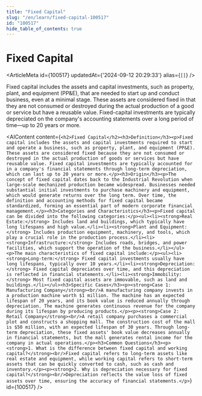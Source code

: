 ```yaml
---
title: "Fixed Capital"
slug: "/en/learn/fixed-capital-100517"
id: "100517"
hide_table_of_contents: true
---
```



# Fixed Capital

<ArticleMeta id={100517} updatedAt={'2024-09-12 20:29:33'} alias={`[]`} />
<div className='border-solid border-b border-t-0 my-4 border-[var(--ifm-color-gray-300)]' />

Fixed capital includes the assets and capital investments, such as property, plant, and equipment (PP&E), that are needed to start up and conduct business, even at a minimal stage. These assets are considered fixed in that they are not consumed or destroyed during the actual production of a good or service but have a reusable value. Fixed-capital investments are typically depreciated on the company's accounting statements over a long period of time—up to 20 years or more.

<AIContent content={`<h2>Fixed Capital</h2><h3>Definition</h3><p>Fixed capital includes the assets and capital investments required to start and operate a business, such as property, plant, and equipment (PP&E). These assets are considered fixed because they are not consumed or destroyed in the actual production of goods or services but have reusable value. Fixed capital investments are typically accounted for in a company's financial statements through long-term depreciation, which can last up to 20 years or more.</p><h3>Origin</h3><p>The concept of fixed capital dates back to the Industrial Revolution when large-scale mechanized production became widespread. Businesses needed substantial initial investments to purchase machinery and equipment, which would generate returns over the long term. Over time, the definition and accounting methods for fixed capital became standardized, forming an essential part of modern corporate financial management.</p><h3>Categories and Characteristics</h3><p>Fixed capital can be divided into the following categories:</p><ul><li><strong>Real Estate:</strong> Includes land and buildings, which typically have long lifespans and high value.</li><li><strong>Plant and Equipment:</strong> Includes production equipment, machinery, and tools, which play a crucial role in the production process.</li><li><strong>Infrastructure:</strong> Includes roads, bridges, and power facilities, which support the operation of the business.</li></ul><p>The main characteristics of fixed capital include:</p><ul><li><strong>Long-term:</strong> Fixed capital investments usually have long lifespans, typically over 10 years.</li><li><strong>Depreciation:</strong> Fixed capital depreciates over time, and this depreciation is reflected in financial statements.</li><li><strong>Immobility:</strong> Most fixed capital assets are immovable, such as land and buildings.</li></ul><h3>Specific Cases</h3><p><strong>Case 1: Manufacturing Company</strong><br/>A manufacturing company invests in a production machine worth $1 million. The machine has an expected lifespan of 20 years, and its book value is reduced annually through depreciation. The machine generates continuous revenue for the company during its lifespan by producing products.</p><p><strong>Case 2: Retail Company</strong><br/>A retail company purchases a commercial plot and constructs a shopping mall. The construction cost of the mall is $50 million, with an expected lifespan of 30 years. Through long-term depreciation, these fixed assets' book value decreases annually in financial statements, but the mall generates rental income for the company in actual operations.</p><h3>Common Questions</h3><p><strong>1. What is the difference between fixed capital and working capital?</strong><br/>Fixed capital refers to long-term assets like real estate and equipment, while working capital refers to short-term assets that can be quickly converted to cash, such as cash and inventory.</p><p><strong>2. Why is depreciation necessary for fixed capital?</strong><br/>Depreciation reflects the value loss of fixed assets over time, ensuring the accuracy of financial statements.</p>`} id={100517} />
